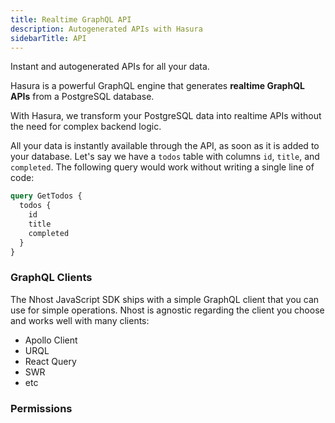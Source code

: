 ```yaml
---
title: Realtime GraphQL API
description: Autogenerated APIs with Hasura
sidebarTitle: API
---
```


Instant and autogenerated APIs for all your data. 

Hasura is a powerful GraphQL engine that generates **realtime GraphQL APIs** from a PostgreSQL database. 

With Hasura, we transform your PostgreSQL data into realtime APIs without the need for complex backend logic.

All your data is instantly available through the API, as soon as it is added to your database. Let's say we have a `todos` table with columns `id`, `title`, and `completed`. The following query would work without writing a single line of code:

```graphql
query GetTodos {
  todos {
    id
    title
    completed
  }
}
```

### GraphQL Clients

The Nhost JavaScript SDK ships with a simple GraphQL client that you can use for simple operations. Nhost is agnostic regarding the client you choose and works well with many clients:

- Apollo Client
- URQL
- React Query
- SWR
- etc


### Permissions
